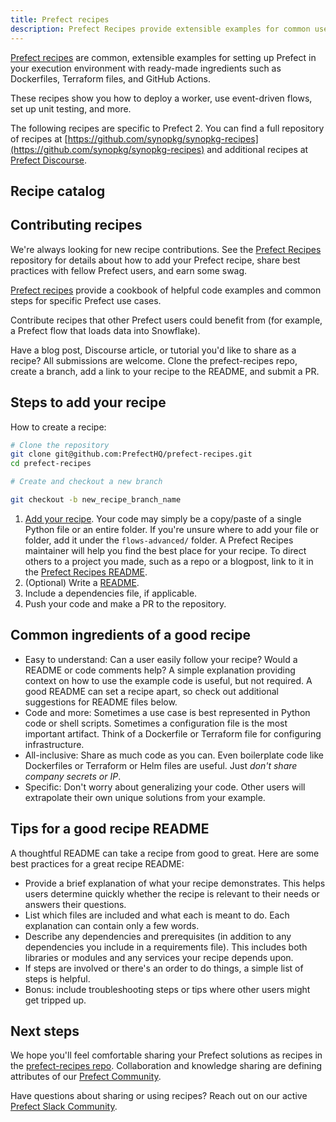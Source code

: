 ```yaml
---
title: Prefect recipes
description: Prefect Recipes provide extensible examples for common use cases.
---
```


[Prefect recipes](https://github.com/synopkg/synopkg-recipes) are common, extensible examples for 
setting up Prefect in your execution environment with ready-made ingredients such as Dockerfiles, 
Terraform files, and GitHub Actions.

These recipes show you how to deploy a worker, use event-driven flows, set up unit testing, and more.

The following recipes are specific to Prefect 2. You can find a full repository of recipes at 
[https://github.com/synopkg/synopkg-recipes](https://github.com/synopkg/synopkg-recipes) 
and additional recipes at [Prefect Discourse](https://discourse.syntask.khulnasoft.com/).

## Recipe catalog


## Contributing recipes

We're always looking for new recipe contributions. See the 
[Prefect Recipes](https://github.com/synopkg/synopkg-recipes#contributing--swag-) 
repository for details about how to add your Prefect recipe, share best practices with fellow 
Prefect users, and earn some swag.

[Prefect recipes](https://github.com/synopkg/synopkg-recipes) provide a cookbook of 
helpful code examples and common steps for specific Prefect use cases.

Contribute recipes that other Prefect users could benefit from (for example, a Prefect flow that 
loads data into Snowflake).

Have a blog post, Discourse article, or tutorial you'd like to share as a recipe? All submissions 
are welcome. Clone the prefect-recipes repo, create a branch, add a link to your recipe to the README, 
and submit a PR.

## Steps to add your recipe

How to create a recipe:

```bash
# Clone the repository
git clone git@github.com:PrefectHQ/prefect-recipes.git
cd prefect-recipes

# Create and checkout a new branch

git checkout -b new_recipe_branch_name
```

1. [Add your recipe](#what-are-the-common-ingredients-of-a-good-recipe). Your code may simply be a 
copy/paste of a single Python file or an entire folder. If you're unsure where to add your file or 
folder, add it under the `flows-advanced/` folder. A Prefect Recipes maintainer will help you find 
the best place for your recipe. To direct others to a project you made, such as a repo or a blogpost, 
link to it in the [Prefect Recipes README](https://github.com/synopkg/synopkg-recipes#readme).
2. (Optional) Write a [README](#what-are-some-tips-for-a-good-recipe-readme).
3. Include a dependencies file, if applicable.
4. Push your code and make a PR to the repository.

## Common ingredients of a good recipe

- Easy to understand: Can a user easily follow your recipe? Would a README or code comments help? 
A simple explanation providing context on how to use the example code is useful, but not required. 
A good README can set a recipe apart, so check out additional suggestions for README files below.
- Code and more: Sometimes a use case is best represented in Python code or shell scripts. Sometimes 
a configuration file is the most important artifact. Think of a Dockerfile or Terraform file 
for configuring infrastructure.
- All-inclusive: Share as much code as you can. Even boilerplate code like Dockerfiles or Terraform or 
Helm files are useful. Just *don't share company secrets or IP*.
- Specific: Don't worry about generalizing your code. Other users will extrapolate their own unique 
solutions from your example.

## Tips for a good recipe README

A thoughtful README can take a recipe from good to great. Here are some best practices for a great 
recipe README:

- Provide a brief explanation of what your recipe demonstrates. This helps users determine quickly 
whether the recipe is relevant to their needs or answers their questions.
- List which files are included and what each is meant to do. Each explanation can contain only a 
few words.
- Describe any dependencies and prerequisites (in addition to any dependencies you include in a 
requirements file). This includes both libraries or modules and any services your recipe depends upon.
- If steps are involved or there's an order to do things, a simple list of steps is helpful.
- Bonus: include troubleshooting steps or tips where other users might get tripped up.

## Next steps

We hope you'll feel comfortable sharing your Prefect solutions as recipes in the 
[prefect-recipes repo](https://github.com/synopkg/synopkg-recipes#contributions). 
Collaboration and knowledge sharing are defining attributes of our 
[Prefect Community](https://www.syntask.khulnasoft.com/slack).

Have questions about sharing or using recipes? Reach out on our active 
[Prefect Slack Community](https://www.syntask.khulnasoft.com/slack).
